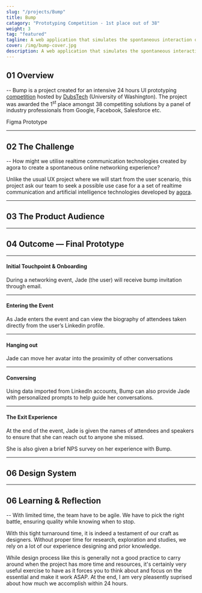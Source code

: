 ```yaml
---
slug: "/projects/Bump"
title: Bump
catagory: "Prototyping Competition - 1st place out of 38"
weight: 3
tag: "featured"
tagline: A web application that simulates the spontaneous interaction of real life networking events virtually.
cover: /img/bump-cover.jpg
description: A web application that simulates the spontaneous interaction of real life networking events virtually.
---
```


## 01 Overview

-- Bump is a project created for an intensive 24 hours UI prototyping [competition](https://www.protothon.info/) hosted by [DubsTech](https://dubstech.org/) (University of Washington). The project was awarded the 1<sup>st</sup> place amongst 38 competiting solutions by a panel of industry professionals from Google, Facebook, Salesforce etc.

<ProjectInfo>
  <ProjectInfoItem fieldName="My Role" value="Prototyping, Visual Design" />
  <ProjectInfoItem
    fieldName="Project Scope"
    value="24 Hours  Prototyping Competition"
  />
  <ProjectInfoItem fieldName="Tools" value="Figma, p5js" />
  <ProjectInfoItem
    fieldName="Team"
    value="David Mai, Sophia Wang, Alvin Leung"
  />
</ProjectInfo>

<ResourceLink url="https://www.figma.com/proto/WMylrtSZKyFHXQhk6SH0ZM/protothon2021?node-id=38%3A570&viewport=-580%2C1286%2C0.09960731118917465&scaling=scale-down">
  Figma Prototype
</ResourceLink>

---

## 02 The Challenge

-- How might we utilise realtime communication technologies created by agora to create a spontaneous online networking experience?

Unlike the usual UX project where we will start from the user scenario, this project ask our team to seek a possible use case for a a set of realtime communication and artificial intelligence technologies developed by [agora](https://www.agora.io/en/).

---

## 03 The Product Audience

<FullImage src="/img/bump/target-customer.jpg" alt="target customer" />
<FullImage src="/img/bump/user-persona.jpg" alt="user persona" />

---

## 04 Outcome — Final Prototype

---

#### Initial Touchpoint & Onboarding

During a networking event, Jade (the user) will receive bump invitation through email.

<InterfaceDemo
  url="https://www.sfu.ca/~kkl64/videos/bump/discover_onboarding.mov"
  noPadding
/>

---

#### Entering the Event

As Jade enters the event and can view the biography of attendees taken directly from the user’s Linkedin profile.

<InterfaceDemo
  url="https://www.sfu.ca/~kkl64/videos/bump/enter_event.mov"
  noPadding
/>

---

#### Hanging out

Jade can move her avatar into the proximity of other conversations

<InterfaceDemo
  url="https://www.sfu.ca/~kkl64/videos/bump/join_conversation.mov"
  noPadding
/>

---

#### Conversing

Using data imported from Linkedln accounts, Bump can also provide Jade with personalized prompts to help guide her conversations.

<InterfaceDemo
  url="https://www.sfu.ca/~kkl64/videos/bump/suggested_prompts.mov"
  noPadding
/>

---

#### The Exit Experience

At the end of the event, Jade is given the names of attendees and speakers to ensure that she can reach out to anyone she missed.

She is also given a brief NPS survey on her experience with Bump.

<InterfaceDemo url="https://www.sfu.ca/~kkl64/videos/bump/exit.mov" noPadding />

---

## 06 Design System

<FullImage src="/img/bump/design-system.jpg" noPadding />

---

## 06 Learning & Reflection

-- With limited time, the team have to be agile. We have to pick the right battle, ensuring quality while knowing when to stop.

With this tight turnaround time, it is indeed a testament of our craft as designers. Without proper time for research, exploration and studies, we rely on a lot of our experience designing and prior knowledge.

While design process like this is generally not a good practice to carry around when the project has more time and resources, it's certainly very useful exercise to have as it forces you to think about and focus on the essential and make it work ASAP. At the end, I am very pleasently suprised about how much we accomplish within 24 hours.
